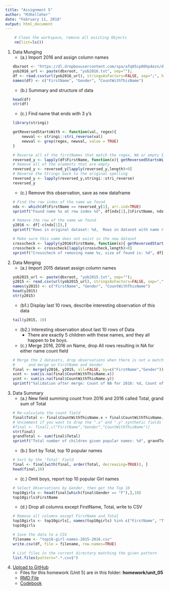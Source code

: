 ```yaml
---
title: "Assignment 5"
author: "MJKelleher"
date: "February 11, 2018"
output: html_document
---
```


```r
    # Clean the workspace, remove all existing Objects
    rm(list=ls())
```
1. Data Munging
    + (a.) Import 2016 and assign column names
    ```r
    dbxroot <- "https://dl.dropboxusercontent.com/spa/afq05cp80hp4ezn/downloads/public/msds-data/";
    yob2016_url <- paste(dbxroot, "yob2016.txt", sep="");
    df <- read.csv(url(yob2016_url), stringsAsFactors=FALSE, sep=";", header=FALSE);
    names(df) <- c("FirstName", "Gender", "CountWithThisName")
    ```
    + (b.) Summary and structure of data
    ```r
    head(df)
    str(df)
    ```
    + (c.) Find name that ends with 3 y's
    ```r
    library(stringi)

    getReversedStartsWith <- function(val, regex){
        newval <- stringi::stri_reverse(val)
        newval <- grep(regex, newval, value = TRUE)
    }
    
    # Reverse all of the firstNames that match the regex, NA or empty String returned with no match
    reversed_y <- lapply(df$FirstName, function(x){ getReversedStartsWith(x, "^yyy") })
    # Remove all of the elements that are empty
    reversed_y <- reversed_y[lapply(reversed_y,length)>0]
    # Reverse the Strings back to the original spelling
    reversed_y <- lapply(reversed_y,stringi::stri_reverse)
    reversed_y
    ```
    + (c.) Remove this observation, save as new dataframe
    ```r
    # Find the row index of the name we found
    ndx <- which(df$FirstName == reversed_y[1], arr.ind=TRUE)
    sprintf("Found name %s at row index %d", df[ndx[1],]$FirstName, ndx[1])

    # Remove the row of the name we found
    y2016 <- df[-c(ndx[1]),]
    sprintf("Rows in original dataset: %d,  Rows in dataset with name removed: %d", nrow(df), nrow(y2016))

    # Make sure this name does not exist in the new dataset
    crosscheck <- lapply(y2016$FirstName, function(x){ getReversedStartsWith(x, "^yyy") })
    crosscheck <- crosscheck[lapply(crosscheck,length)>0]
    sprintf("Crosscheck of removing name %s, size of found is: %d", df[ndx[1],]$FirstName, length(crosscheck))
    ```
1. Data Merging
    + (a.) Import 2015 dataset assign column names
    ```r
    yob2015_url <- paste(dbxroot, "yob2015.txt", sep="");
    y2015 <- read.csv(url(yob2015_url), stringsAsFactors=FALSE, sep=",", header=FALSE);
    names(y2015) <- c("FirstName", "Gender", "CountWithThisName")
    head(y2015)
    str(y2015)
    ```
    + (b1.) Display last 10 rows, describe interesting observation of this data
    ```r
    tail(y2015, 10)
    ```
    + (b2.) Interesting observation about last 10 rows of Data
        + There are exactly 5 children with these names, and they all happen to be boys.
    + (c.) Merge 2016, 2016 on Name, drop All rows resulting in NA for either name count field
    ```r
    # Merge the 2 datasets, drop observations when there is not a match from either side
    #      and merge on FirstName and Gender
    final <- merge(y2016, y2015, all=FALSE, by=c("FirstName","Gender"))
    xcnt <- sum(is.na(final$CountWithThisName.x))
    ycnt <- sum(is.na(final$CountWithThisName.y))
    sprintf("Validation after merge: Count of NA for 2016: %d, Count of NA for 2015", xcnt, ycnt)
    ```
1. Data Summary
    + (a.) New field summing count from 2016 and 2016 called Total, grand sum of Total
    ```r
    # Re-calculate the count field
    final$Total <- final$CountWithThisName.x + final$CountWithThisName.y
    # Uncomment if you want to drop the ".x" and ".y" synthetic fields
    #final <- final[,c("FirstName","Gender","CountWithThisName")]
    str(final)
    grandTotal <- sum(final$Total)
    sprintf("Total number of children given popular names: %d", grandTotal)
    ```
    + (b.) Sort by Total, top 10 popular names
    ```r
    # Sort by the 'Total' Field
    final <- final[with(final, order(Total, decreasing=TRUE)), ]
    head(final,10)
    ```
    + (c.) Omit boys, report top 10 popular Girl names
    ```r
    # Select Observations by Gender, then get the Top 10
    top10girls <- head(final[which(final$Gender == "F"),],10)
    top10girls$FirstName
    ```
    + (d.) Drop all columns except FirstName, Total, write to CSV
    ```r
    # Remove all columns except FirstName and Total
    top10girls <- top10girls[, names(top10girls) %in% c("FirstName", "Total")]
    top10girls

    # Save the data to a CSV
    filename <- "top10-girl-names-2015-2016.csv"
    write.csv(df, file = filename, row.names=TRUE)

    # List files in the current directory matching the given pattern
    list.files(pattern=".*.csv$")
    ```
1. [Upload to GitHub](https://github.com/allthebits/mjk-msds6306)
    + Files for this homework (Unit 5) are in this folder: **homework/unit_05**
    + [RMD File](https://github.com/allthebits/mjk-msds6306/blob/master/homework/unit_05/homework_submission.Rmd)
    + [Codebook](https://github.com/allthebits/mjk-msds6306/blob/master/homework/unit_05/codebook.md)
